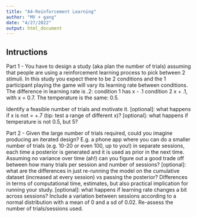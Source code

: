 ```yaml
---
title: "A4-Reinforcement Learning"
author: "MV + gang"
date: "4/27/2022"
output: html_document
---
```


## Intructions

Part 1 - You have to design a study (aka plan the number of trials) assuming that people are using a reinforcement learning process to pick between 2 stimuli. In this study you expect there to be 2 conditions and the 1 participant playing the game will vary its learning rate between conditions. The difference in learning rate is .2: 
condition 1 has x - .1 
condition 2 x + .1, with x = 0.7. The temperature is the same: 0.5.


Identify a feasible number of trials and motivate it.
[optional]: what happens if x is not = +.7 (tip: test a range of different x)?
[optional]: what happens if temperature is not 0.5, but 5?


Part 2 - Given the large number of trials required, could you imagine producing an iterated design? E.g. a phone app where you can do a smaller number of trials (e.g. 10-20 or even 100, up to you!) in separate sessions, each time a posterior is generated and it is used as prior in the next time.
Assuming no variance over time (ah!) can you figure out a good trade off between how many trials per session and number of sessions?
[optional]: what are the differences in just re-running the model on the cumulative dataset (increased at every session) vs passing the posterior? Differences in terms of computational time, estimates, but also practical implication for running your study.
[optional]: what happens if learning rate changes a bit across sessions? Include a variation between sessions according to a normal distribution with a mean of 0 and a sd of 0.02. Re-assess the number of trials/sessions used.

```r





```




